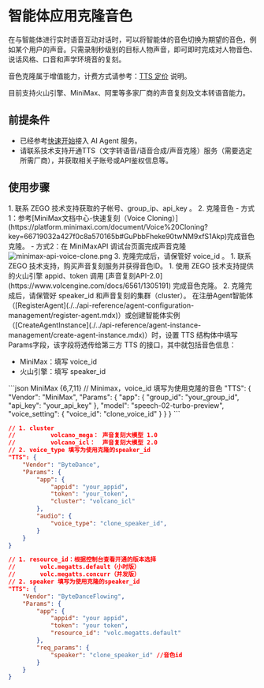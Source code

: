 # 智能体应用克隆音色

在与智能体进行实时语音互动对话时，可以将智能体的音色切换为期望的音色，例如某个用户的声音。只需录制秒级别的目标人物声音，即可即时完成对人物音色、说话风格、口音和声学环境音的复刻。

音色克隆属于增值能力，计费方式请参考：[TTS 定价](./../introduction/pricing.mdx#tts文本转语音) 说明。

<Note title="说明">目前支持火山引擎、MiniMax、阿里等多家厂商的声音复刻及文本转语音能力。</Note>

## 前提条件

- 已经参考[快速开始](./../quick-start.mdx)接入 AI Agent 服务。
- 请联系技术支持开通TTS（文字转语音/语音合成/声音克隆）服务（需要选定所需厂商），并获取相关子账号或API鉴权信息等。

## 使用步骤

<Steps>
<Step title="按各厂商指引克隆音色">
<Tabs>
<Tab title="MiniMax">
1. 联系 ZEGO 技术支持获取的子帐号、group_ip、api_key 。
2. 克隆音色
    - 方式1：参考[MiniMax文档中心-快速复刻（Voice Cloning）](https://platform.minimaxi.com/document/Voice%20Cloning?key=66719032a427f0c8a570165b#GuPbbFheke90twNM9xfS1Akp)完成音色克隆。
    - 方式2：在 MiniMaxAPI 调试台页面完成声音克隆
        <Frame width="auto" height="auto" caption="">
        <img src="https://media-resource.spreading.io/docuo/workspace564/27e54a759d23575969552654cb45bf89/ac1402eb31.png" alt="minimax-api-voice-clone.png"/>
        </Frame>
3. 克隆完成后，请保管好 voice_id 。
</Tab>
<Tab title="火山引擎">
1. 联系 ZEGO 技术支持，购买声音复刻服务并获得音色ID。
1. 使用 ZEGO 技术支持提供的火山引擎 appid、token 调用 [声音复刻API-2.0](https://www.volcengine.com/docs/6561/1305191) 完成音色克隆。
2. 克隆完成后，请保管好 speaker_id 和声音复刻的集群（cluster）。
</Tab>
</Tabs>
</Step>
<Step title="在语音对话中使用克隆的音色">
在注册Agent智能体（[RegisterAgent](./../api-reference/agent-configuration-management/register-agent.mdx)）或创建智能体实例（[CreateAgentInstance](./../api-reference/agent-instance-management/create-agent-instance.mdx)）时，设置 TTS 结构体中填写Params字段，该字段将透传给第三方 TTS 的接口，其中就包括音色信息：

- MiniMax：填写 voice_id
- 火山引擎：填写 speaker_id

<CodeGroup>
```json MiniMax {6,7,11}
// Minimax，voice_id 填写为使用克隆的音色
"TTS": {
    "Vendor": "MiniMax",
    "Params": {
        "app": {
            "group_id": "your_group_id",
            "api_key":  "your_api_key"
        },
        "model": "speech-02-turbo-preview",
        "voice_setting": {
            "voice_id": "clone_voice_id"
        }
    }
}
```

```json title="火山引擎 - 单向流式TTS" {9-11,14}
// 1. cluster
//          volcano_mega： 声音复刻大模型 1.0
//          volcano_icl：  声音复刻大模型 2.0
// 2. voice_type 填写为使用克隆的speaker_id
"TTS": {
    "Vendor": "ByteDance",
    "Params": {
        "app": {
            "appid": "your_appid",
            "token": "your_token",
            "cluster": "volcano_icl"
        },
        "audio": {
            "voice_type": "clone_speaker_id",
        }
    }
}
```
```json title="火山引擎 - 双向流式TTS" {9-11,14}
// 1. resource_id：根据控制台查看开通的版本选择
//       volc.megatts.default（小时版）
//       volc.megatts.concurr（并发版）
// 2. speaker 填写为使用克隆的speaker_id
"TTS": {
    "Vendor": "ByteDanceFlowing",
    "Params": {
        "app": {
            "appid": "your appid",
            "token": "your token",
            "resource_id": "volc.megatts.default"
        },
        "req_params": {
            "speaker": "clone_speaker_id" //音色id
        }
    }
}
```
</CodeGroup>
</Step>
</Steps>